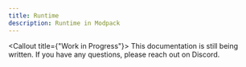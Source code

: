 ```yaml
---
title: Runtime
description: Runtime in Modpack
---
```


<Callout title={"Work in Progress"}>
  This documentation is still being written. If you have any questions, please
  reach out on Discord.
</Callout>
